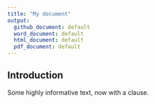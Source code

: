 ```yaml
---
title: "My document"
output: 
  github_document: default
  word_document: default
  html_document: default
  pdf_document: default
---
```


Introduction
---

Some highly informative text, now with a clause.
